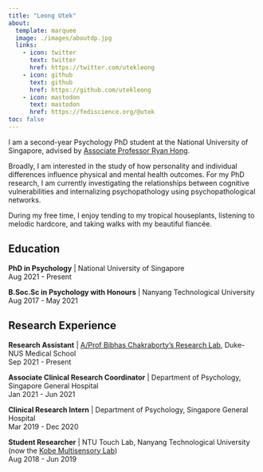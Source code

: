 ```yaml
---
title: "Leong Utek"
about:
  template: marquee
  image: ./images/aboutdp.jpg
  links:
    - icon: twitter
      text: twitter
      href: https://twitter.com/utekleong
    - icon: github
      text: github
      href: https://github.com/utekleong
    - icon: mastodon
      text: mastodon
      href: https://fediscience.org/@utek
toc: false
---
```


I am a second-year Psychology PhD student at the National University of Singapore, advised by [Associate Professor Ryan Hong](https://profile.nus.edu.sg/fass/psyhysr/).

Broadly, I am interested in the study of how personality and individual differences influence physical and mental health outcomes. For my PhD research, I am currently investigating the relationships between cognitive vulnerabilities and internalizing psychopathology using psychopathological networks.

During my free time, I enjoy tending to my tropical houseplants, listening to melodic hardcore, and taking walks with my beautiful fiancée.

## Education

**PhD in Psychology** \| National University of Singapore\
Aug 2021 - Present

**B.Soc.Sc in Psychology with Honours** \| Nanyang Technological University\
Aug 2017 - May 2021

## Research Experience

**Research Assistant** \| [A/Prof Bibhas Chakraborty's Research Lab](https://blog.nus.edu.sg/bibhas/), Duke-NUS Medical School\
Sep 2021 - Present

**Associate Clinical Research Coordinator** \| Department of Psychology, Singapore General Hospital\
Jan 2021 - Jun 2021

**Clinical Research Intern** \| Department of Psychology, Singapore General Hospital\
Mar 2019 - Dec 2020

**Student Researcher** \| NTU Touch Lab, Nanyang Technological University (now the [Kobe Multisensory Lab](https://touchlab.mystrikingly.com/))\
Aug 2018 - Jun 2019
